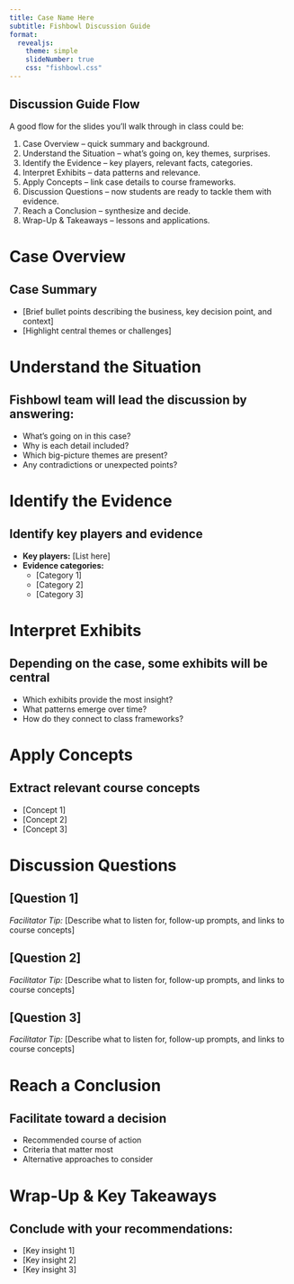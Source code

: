 ```yaml
---
title: Case Name Here
subtitle: Fishbowl Discussion Guide
format:
  revealjs:
    theme: simple
    slideNumber: true
    css: "fishbowl.css"
---
```


## Discussion Guide Flow

A good flow for the slides you’ll walk through in class could be:

1. Case Overview – quick summary and background.
2. Understand the Situation – what’s going on, key themes, surprises.
3. Identify the Evidence – key players, relevant facts, categories.
4. Interpret Exhibits – data patterns and relevance.
5. Apply Concepts – link case details to course frameworks.
6. Discussion Questions – now students are ready to tackle them with evidence.
7. Reach a Conclusion – synthesize and decide.
8. Wrap-Up & Takeaways – lessons and applications.


# Case Overview

## Case Summary
- [Brief bullet points describing the business, key decision point, and context]
- [Highlight central themes or challenges]


# Understand the Situation

## Fishbowl team will lead the discussion by answering:
- What’s going on in this case?  
- Why is each detail included?  
- Which big-picture themes are present?  
- Any contradictions or unexpected points?  


# Identify the Evidence

## Identify key players and evidence
- **Key players:** [List here]  
- **Evidence categories:**  
  - [Category 1]  
  - [Category 2]  
  - [Category 3]  


# Interpret Exhibits

## Depending on the case, some exhibits will be central
- Which exhibits provide the most insight?  
- What patterns emerge over time?  
- How do they connect to class frameworks?  


# Apply Concepts

## Extract relevant course concepts
- [Concept 1]  
- [Concept 2]  
- [Concept 3]  


# Discussion Questions {data-background-color="lightblue"}

## [Question 1] {data-background-color="lightblue"}
*Facilitator Tip:* [Describe what to listen for, follow-up prompts, and links to course concepts]

## [Question 2] {data-background-color="lightblue"}
*Facilitator Tip:* [Describe what to listen for, follow-up prompts, and links to course concepts]

## [Question 3] {data-background-color="lightblue"}
*Facilitator Tip:* [Describe what to listen for, follow-up prompts, and links to course concepts]


# Reach a Conclusion

## Facilitate toward a decision
- Recommended course of action  
- Criteria that matter most  
- Alternative approaches to consider  


# Wrap-Up & Key Takeaways

## Conclude with your recommendations:
- [Key insight 1]  
- [Key insight 2]  
- [Key insight 3]  
